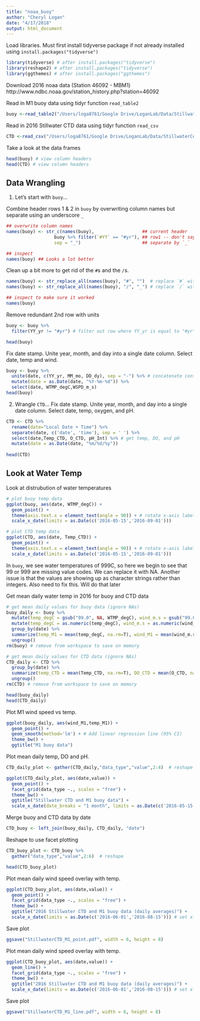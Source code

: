 ```yaml
---
title: "noaa_buoy"
author: "Cheryl Logan"
date: "4/17/2018"
output: html_document
---
```


Load libraries. Must first install tidyverse package if not already installed using `install.packages("tidyverse")`

```r
library(tidyverse) # after install.packages("tidyverse")
library(reshape2) # after install.packages("tidyverse")
library(ggthemes) # after install.packages("ggthemes")
```

Download 2016 noaa data (Station 46092 - MBM1)
http://www.ndbc.noaa.gov/station_history.php?station=46092

Read in M1 buoy data using tidyr function `read_table2`

```r
buoy <-read_table2("/Users/loga8761/Google Drive/LoganLab/Data/StillwaterCove_CTD_data/46092h2016.txt")
```

Read in 2016 Stillwater CTD  data using tidyr function `read_csv`
```r
CTD <-read_csv("/Users/loga8761/Google Drive/LoganLab/Data/StillwaterCove_CTD_data/SWC.SAT333.040816.091306.csv")
```

Take a look at the data frames
```r
head(buoy) # view column headers
head(CTD) # view column headers
```
## Data Wrangling

1. Let's start with `buoy`...

Combine header rows 1 & 2 in `buoy` by overwriting column names but separate using an underscore `_`
```r
## overwrite column names
names(buoy) <- str_c(names(buoy),                  ## current header
                  buoy %>% filter(`#YY` == "#yr"), ## row1 -- don't say buoy[1,] 
                  sep = "_")                       ## separate by `_`

## inspect
names(buoy) ## Looks a lot better
```
Clean up a bit more to get rid of the `#`s and the `/`s.

```r
names(buoy) <- str_replace_all(names(buoy), "#", "")  # replace `#` with nothing 
names(buoy) <- str_replace_all(names(buoy), "/", "_") # replace `/` with `_`

## inspect to make sure it worked
names(buoy)
```

Remove redundant 2nd row with units

```r
buoy <- buoy %>%
  filter(YY_yr != "#yr") # filter out row where YY_yr is equal to "#yr"

head(buoy)
```


Fix date stamp. Unite year, month, and day into a single date column. Select date, temp and wind.

```r
buoy <- buoy %>%
  unite(date, c(YY_yr, MM_mo, DD_dy), sep = "-") %>% # concatenate contents of 3 columns into one column to join the two datasets using a unique ID
  mutate(date = as.Date(date, "%Y-%m-%d")) %>%
  select(date, WTMP_degC,WSPD_m_s)
head(buoy)
```

2. Wrangle `CTD`... Fix date stamp. Unite year, month, and day into a single date column. Select date, temp, oxygen, and pH.
```r
CTD <- CTD %>%
  rename(date="Local Date + Time") %>%
  separate(date, c('date', 'time'), sep = ' ') %>%
  select(date,Temp_CTD, O_CTD, pH_Int) %>% # get temp, DO, and pH
  mutate(date = as.Date(date, "%m/%d/%y")) 
  
head(CTD)
```
## Look at Water Temp

Look at distrubution of water temperatures

```r
# plot buoy temp data
ggplot(buoy, aes(date, WTMP_degC)) +
  geom_point() +
  theme(axis.text.x = element_text(angle = 90)) + # rotate x-axis labels 90 degrees
  scale_x_date(limits = as.Date(c('2016-05-15','2016-09-01')))

# plot CTD temp data
ggplot(CTD, aes(date, Temp_CTD)) +
  geom_point() +
  theme(axis.text.x = element_text(angle = 90)) + # rotate x-axis labels 90 degrees
  scale_x_date(limits = as.Date(c('2016-05-15','2016-09-01')))
```


In `buoy`, we see water temperatures of 999C, so here we begin to see that 99 or 999 are missing value codes. We can replace it with NA. Another issue is that the values are showing up as character strings rather than integers. Also need to fix this. Will do that later


Get mean daily water temp in 2016 for buoy and CTD data
```r
# get mean daily values for buoy data (ignore NAs)
buoy_daily <- buoy %>%
  mutate(temp_degC = gsub("99.0", NA, WTMP_degC), wind_m.s = gsub("99.0", NA, WSPD_m_s)) %>% # make temp column numeric
  mutate(temp_degC = as.numeric(temp_degC), wind_m.s = as.numeric(wind_m.s)) %>%
  group_by(date) %>%
  summarize(temp_M1 = mean(temp_degC, na.rm=T), wind_M1 = mean(wind_m.s, na.rm=T)) %>% # make
  ungroup()
rm(buoy) # remove from workspace to save on memory

# get mean daily values for CTD data (ignore NAs)
CTD_daily <- CTD %>%
  group_by(date) %>%
  summarize(temp_CTD = mean(Temp_CTD, na.rm=T), DO_CTD = mean(O_CTD, na.rm=T), pH_CTD = mean(pH_Int, na.rm=T)) %>% # make
  ungroup()
rm(CTD) # remove from workspace to save on memory

head(buoy_daily)
head(CTD_daily)
```

Plot M1 wind speed vs temp.
```r
ggplot(buoy_daily, aes(wind_M1,temp_M1)) +
  geom_point() +
  geom_smooth(method='lm') + # Add linear regression line (95% CI)
  theme_bw() +
  ggtitle("M1 buoy data") 
```

Plot mean daily temp, DO and pH.
```r
CTD_daily_plot <- gather(CTD_daily,"data_type","value",2:4)  # reshape

ggplot(CTD_daily_plot, aes(date,value)) +
  geom_point() +
  facet_grid(data_type ~., scales = "free") +
  theme_bw() +
  ggtitle("Stillwater CTD and M1 buoy data") +
  scale_x_date(date_breaks = "1 month", limits = as.Date(c('2016-05-15','2016-09-01')))

```

Merge buoy and CTD data by date
```r
CTD_buoy <- left_join(buoy_daily, CTD_daily, "date")
```

Reshape to use facet plotting
```r
CTD_buoy_plot <- CTD_buoy %>%
  gather("data_type","value",2:6)  # reshape

head(CTD_buoy_plot)
```
Plot mean daily wind speed overlay with temp.
```r
ggplot(CTD_buoy_plot, aes(date,value)) +
  geom_point() +
  facet_grid(data_type ~., scales = "free") +
  theme_bw() +
  ggtitle("2016 Stillwater CTD and M1 buoy data (daily averages)") +
  scale_x_date(limits = as.Date(c('2016-06-01','2016-08-15'))) # set xlims

```
Save plot
```r
ggsave("StillwaterCTD_M1_point.pdf", width = 6, height = 8)
```

Plot mean daily wind speed overlay with temp.
```r
ggplot(CTD_buoy_plot, aes(date,value)) +
  geom_line() +
  facet_grid(data_type ~., scales = "free") +
  theme_bw() +
  ggtitle("2016 Stillwater CTD and M1 buoy data (daily averages)") +
  scale_x_date(limits = as.Date(c('2016-06-01','2016-08-15'))) # set xlims

```

Save plot
```r
ggsave("StillwaterCTD_M1_line.pdf", width = 6, height = 8)
```
